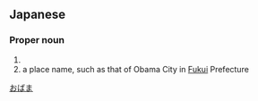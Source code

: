 ==Japanese==
{{ja-kanjitab|お|はま|k2=ばま|yomi=k|r=y}}

===Proper noun===
{{ja-pos|おばま|proper}}

# {{surname|lang=ja|sort=おばま}}
# a place name, such as that of Obama City in [[Fukui]] Prefecture

[[Category:ja:Cities|おばま]]